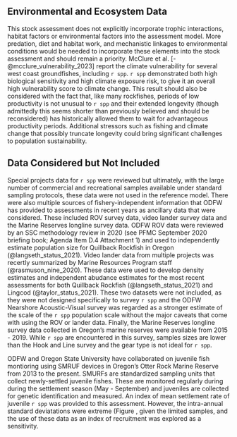 ## Environmental and Ecosystem Data

This stock assessment does not explicitly incorporate trophic interactions, habitat factors or environmental factors into the assessment model. More predation, diet and habitat work, and mechanistic linkages to environmental conditions would be needed to incorporate these elements into the stock assessment and should remain a priority. McClure et al. [-@mcclure_vulnerability_2023] report the climate vulnerability for several west coast groundfishes, including `r spp`. `r spp` demonstrated both high biological sensitivity and high climate exposure risk, to give it an overall high vulnerability score to climate change. This result should also be considered with the fact that, like many rockfishes, periods of low productivity is not unusual to `r spp` and their extended longevity (though admittedly this seems shorter than previously believed and should be reconsidered) has historically allowed them to wait for advantageous productivity periods. Additional stressors such as fishing and climate change that possibly truncate longevity could bring significant challenges to population sustainability.
  
## Data Considered but Not Included
  
Special projects data for `r spp` were reviewed but ultimately, with the large number of commercial and recreational samples available under standard sampling protocols, these data were not used in the reference model. There were also multiple sources of fishery-independent information that ODFW has provided to assessments in recent years as ancillary data that were considered. These included ROV survey data, video lander survey data and the Marine Reserves longline survey data. ODFW ROV data were reviewed by an SSC methodology review in 2020 (see PFMC September 2020 briefing book; Agenda Item D.4 Attachment 1) and used to independently estimate population size for Quillback Rockfish in Oregon (@langseth_status_2021). Video lander data from multiple projects was recertly summarized by Marine Resources Program staff (@rasmuson_nine_2020). These data were used to develop density estimates and independent abudance estimates for the most recent assessments for both Quillback Rockfish (@langseth_status_2021) and Lingcod (@taylor_status_2021). These two datasets were not included, as they were not designed specifically to survey `r spp` and the ODFW Nearshore Acoustic-Visual survey was regarded as a stronger estimate of the scale of the `r spp` population scale without the major caveats that come with using the ROV or lander data. Finally, the Marine Reserves longline survey data collected in Oregon's marine reserves were available from 2015 - 2019. While `r spp` are encountered in this survey, samples sizes are lower than the Hook and Line survey and the gear type is not ideal for `r spp`. 

ODFW and Oregon State University have collaborated on juvenile fish montioring using SMRUF devices in Oregon's Otter Rock Marine Reserve from 2013 to the present. SMURFs are standardized sampling units that collect newly-settled juvenile fishes. These are monitored regularly during during the settlement season (May - September) and juveniles are collected for genetic identification and measured. An index of mean settlement rate of juvenile `r spp` was provided to this assessment. However, the intra-annual standard deviatations were extreme (Figure \ref{fig:index1_cpuedata_SMURF.png}, given the limited samples, and the use of these data as an index of recruitment was explored as a sensitivity. 
